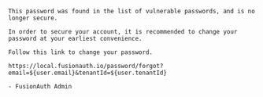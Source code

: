 ```plaintext title="Text"
This password was found in the list of vulnerable passwords, and is no longer secure.

In order to secure your account, it is recommended to change your password at your earliest convenience.
    
Follow this link to change your password.
    
https://local.fusionauth.io/password/forgot?email=${user.email}&tenantId=${user.tenantId}

- FusionAuth Admin
```

